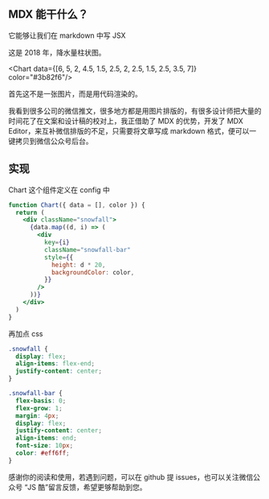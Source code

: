 ## MDX 能干什么？

它能够让我们在 markdown 中写 JSX

这是 2018 年，降水量柱状图。

<Chart data={[6, 5, 2, 4.5, 1.5, 2.5, 2, 2.5, 1.5, 2.5, 3.5, 7]} color="#3b82f6"/>

首先这不是一张图片，而是用代码渲染的。

我看到很多公司的微信推文，很多地方都是用图片排版的，有很多设计师把大量的时间花了在文案和设计稿的校对上，我正借助了 MDX 的优势，开发了 MDX Editor，来互补微信排版的不足，只需要将文章写成 markdown 格式，便可以一键拷贝到微信公众号后台。

## 实现

Chart 这个组件定义在 config 中

```jsx
function Chart({ data = [], color }) {
  return (
    <div className="snowfall">
      {data.map((d, i) => (
        <div
          key={i}
          className="snowfall-bar"
          style={{
            height: d * 20,
            backgroundColor: color,
          }}
        />
      ))}
    </div>
  )
}
```

再加点 css

```css
.snowfall {
  display: flex;
  align-items: flex-end;
  justify-content: center;
}

.snowfall-bar {
  flex-basis: 0;
  flex-grow: 1;
  margin: 4px;
  display: flex;
  justify-content: center;
  align-items: end;
  font-size: 10px;
  color: #eff6ff;
}
```

感谢你的阅读和使用，若遇到问题，可以在 github 提 issues，也可以关注微信公众号 “JS 酷”留言反馈，希望更够帮助到您。